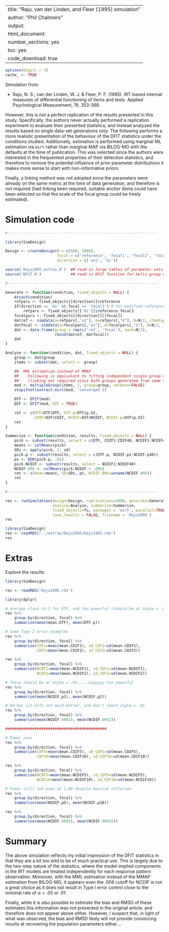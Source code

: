 %\VignetteIndexEntry{SimDesign}
%\VignetteEngine{knitr::knitr}
---
title: "Raju, van der Linden, and Fleer (1995) simulation"
author: "Phil Chalmers"
output:
  html_document:
    number_sections: yes
    toc: yes
    code_download: true
---

```r
options(digits = 3)
cache_ <- TRUE
```

Simulation from:

- Raju, N. S.; van der Linden, W. J. & Fleer, P. F. (1995). IRT-based internal measures of differential functioning of items and tests. Applied Psychological Measurement, 19, 353-368.

However, this is not a perfect replication of the results presented in this study. Specifically, the authors never actually performed a replication experiment to evaluate their presented statistics, and instead analyzed the results based on single data-set generations only. The following performs a more realistic presentation of the behaviour of the DFIT statistics under the conditions studied. Additionally, estimation is performed using marginal ML estimation via `mirt` rather than marginal MAP via BILOG-MG with the defaults at the time of publication. This was selected since the authors were interested in the frequentest properties of their detection statistics, and therefore to remove the potential influence of prior parameter distributions it makes more sense to start with non-informative priors. 

Finally, a linking method was not adopted since the parameters were already on the same metric at the time of data generation, and therefore is not required (had linking been required, suitable anchor items could have been selected so that the scale of the focal group could be freely estimated). 

# Simulation code

```r
#-------------------------------------------------------------------

library(SimDesign)

Design <- createDesign(N = c(500, 1000),
                       focal = c('reference', 'focal1', 'focal2', 'focal3'),
                       direction = c('uni', 'bi'))

source('Raju1995_extras.R')  ## read-in large tables of parameter sets
source('DFIT.R')             ## read-in DFIT function for multi-group mirt object

#-------------------------------------------------------------------

Generate <- function(condition, fixed_objects = NULL) {
    Attach(condition)
    refpars <- fixed_objects[[direction]]$reference
    if(direction == 'bi' && focal == 'focal3') # for modified reference group combination
        refpars <- fixed_objects[['bi']]$reference_focal3
    focalpars <- fixed_objects[[direction]][[focal]]
    datref <- simdata(a=refpars[,"a1"], d=refpars[,"d"], N=N/2, itemtype='2PL')
    datfocal <- simdata(a=focalpars[,"a1"], d=focalpars[,"d"], N=N/2, itemtype='2PL')
    dat <- data.frame(group = rep(c('ref', 'focal'), each=N/2),
                      rbind(datref, datfocal))
    dat
}

Analyse <- function(condition, dat, fixed_objects = NULL) {
    group <- dat$group
    items <- subset(dat, select = -group)

    ##  MML estimation instead of MMAP
    ##    Following is equivalent to fitting independent single-group models
    ##    (linking not required since both groups generated from same scale)
    mod <- multipleGroup(items, 1, group=group, verbose=FALSE)
    stopifnot(extract.mirt(mod, 'converged'))

    DTF <- DFIT(mod)
    DIF <- DFIT(mod, DIF = TRUE)

    ret <- c(DTF=DTF$DTF, DTF.p=DTF$p.X2,
             CDIF=DIF$CDIF, NCDIF=DIF$NCDIF, NCDIF.p=DIF$p.X2)
    ret
}

Summarise <- function(condition, results, fixed_objects = NULL) {
    pick <- subset(results, select = c(DTF, CDIF1:CDIF40, NCDIF1:NCDIF40))
    means <- colMeans(pick)
    SDs <- apply(pick, 2, sd)
    pick.p <- subset(results, select = c(DTF.p, NCDIF.p1:NCDIF.p40))
    ps <- EDR(pick.p, .01)
    pick.NCDIF <- subset(results, select = NCDIF1:NCDIF40)
    NCDIF.006 <- colMeans(pick.NCDIF > .006)
    ret <- c(mean=means, SD=SDs, ps, NCDIF.006=unname(NCDIF.006))
    ret
}

#-------------------------------------------------------------------

res <- runSimulation(design=Design, replications=5000, generate=Generate,
                     analyse=Analyse, summarise=Summarise,
                     fixed_objects=fo, packages = 'mirt', parallel=TRUE,
                     save_results = FALSE, filename = 'Raju1995')
res
```

```r
library(SimDesign)
res <- readRDS("../extras/Raju1995/Raju1995.rds")
res
```

# Extras

Explore the results. 

```r
library(SimDesign)

res <- readRDS('Raju1995.rds')
```

```r
library(dplyr)

# average close to 1 for DTF, and too powerful (should be at alpha = .01)
res %>%
    group_by(direction, focal) %>%
    summarise(mean(mean.DTF), mean(DTF.p))

# Some Type I error examples
res %>%
    group_by(direction, focal) %>%
    summarise(CDF1=mean(mean.CDIF1), sd_CDF1=sd(mean.CDIF1),
              CDF2=mean(mean.CDIF2), sd_CDF2=sd(mean.CDIF2))

res %>%
    group_by(direction, focal) %>%
    summarise(NCDF1=mean(mean.NCDIF1), sd_CDF1=sd(mean.NCDIF1),
              NCDF2=mean(mean.NCDIF2), sd_CDF2=sd(mean.NCDIF2))

# These should be at alpha = .01.....wayyyyy too powerful
res %>%
    group_by(direction, focal) %>%
    summarise(mean(NCDIF.p1), mean(NCDIF.p2))

# Ad-hoc cut-offs not much better, and don't reach alpha = .01
res %>%
    group_by(direction, focal) %>%
    summarise(mean(NCDIF.0061), mean(NCDIF.0062))

#############################################

# Power ones
res %>%
    group_by(direction, focal) %>%
    summarise(CDF5=mean(mean.CDIF5), sd_CDF5=sd(mean.CDIF5),
              CDF10=mean(mean.CDIF10), sd_CDF10=sd(mean.CDIF10))

res %>%
    group_by(direction, focal) %>%
    summarise(NCDF5=mean(mean.NCDIF5), sd_CDF5=sd(mean.NCDIF5),
              NCDF10=mean(mean.NCDIF10), sd_CDF10=sd(mean.NCDIF10))

# Power still not even at 1.00 despite massive inflation
res %>%
    group_by(direction, focal) %>%
    summarise(mean(NCDIF.p5), mean(NCDIF.p10))

res %>%
    group_by(direction, focal) %>%
    summarise(mean(NCDIF.0065), mean(NCDIF.00610))
```

# Summary

The above simulation reflects my initial impression of the DFIT statistics in that they are a bit too wild to be of much practical use. This is largely due to the two-step nature of the statistics, where the model-implied components in the IRT models are treated independently for each response pattern observation. Moreover, with the MML estimation instead of the MMAP estimation from BILOG-MG, it appears even the .006 cutoff for NCDIF is not a great choice as it does not result in Type I error control close to the nominal rate of $\alpha = .05$ or .01. 

Finally, while it is also possible to estimate the bias and RMSD of these estimates this information was not presented in the original article, and therefore does not appear above either. However, I suspect that, in light of what was observed, the bias and RMSD likely will not provide convincing results at recovering the population parameters either....

